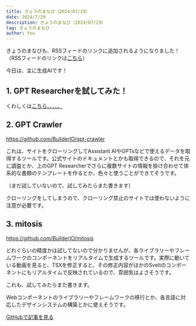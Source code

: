 ```yaml
---
title: きょうのまなび（2024/07/29）
date: 2024/7/29
description: きょうのまなび（2024/07/29）
tag: きょうのまなび
author: You
---
```


きょうのまなびも、RSSフィードのリンクに追加されるようになりました！
（RSSフィードのリンクは[こちら](/feed.xml)）

今日は、主に生成AIです！

## 1. GPT Researcherを試してみた！

くわしくは[こちら、、、、、](/posts/python/install-gpt-researcher)

## 2. GPT Crawler

https://github.com/BuilderIO/gpt-crawler

これは、サイトをクローリングしてAssistant AIやGPTsなどで使えるデータを取得するツールです。公式サイトのドキュメントとかも取得できるので、それを元に調査とか、上のGPT Researcherでさらに複数サイトの情報を掛け合わせて体系的な書類のテンプレートを作るとか、色々と使うことができてそうです。

（まだ試していないので、試してみたらまた書きます）

クローリングをしてしまうので、クローリング禁止のサイトでは使わないように注意が必要です。

## 3. mitosis

https://github.com/BuilderIO/mitosis

どれぐらいの精度かは試してないので分かりませんが、各ライブラリーやフレームワークのコンポーネントをリアルタイムで生成するツールです。実際に動いている動画を見ると、TSXを修正すると、その修正内容がほかのSveltのコンポーネントにもリアルタイムで反映されているので、雰囲気はよさそうです。

これも、試してみたらまた書きます。

Webコンポーネントのライブラリーやフレームワークの移行とか、各言語に対応したデザインシステムの構築とかに使えそうです。

[GitHubで記事を見る](https://github.com/kght6123/kght6123.page-v2/blob/main/pages/posts/todays-lesson/20240729.mdx)
